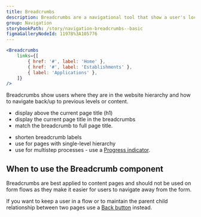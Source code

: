 ```yaml
---
title: Breadcrumbs
description: Breadcrumbs are a navigational tool that show a user's location on a website as a row of links, usually at the top of the page.
group: Navigation
storybookPath: /story/navigation-breadcrumbs--basic
figmaGalleryNodeId: 11978%3A105776
---
```


```jsx live
<Breadcrumbs
	links={[
		{ href: '#', label: 'Home' },
		{ href: '#', label: 'Establishments' },
		{ label: 'Applications' },
	]}
/>
```

Breadcrumbs show users where they are in the website hierarchy and how to navigate back/up to previous levels or content.

<DoHeading />

- display above the current page title (h1)
- display the current page title in the breadcrumbs
- match the breadcrumb to full page title.

<DontHeading />

- shorten breadcrumb labels
- use for pages with single-level hierarchy
- use for multistep processes - use a [Progress indicator](/components/progress-indicator).

## When to use the Breadcrumb component

Breadcrumbs are best applied to content pages and should not be used on form flows as they make it easier for users to navigate away from the form.

If you want to keep a user in a flow or to maintain the parent child relationship between two pages use a [Back button](/components/direction-link) instead.
